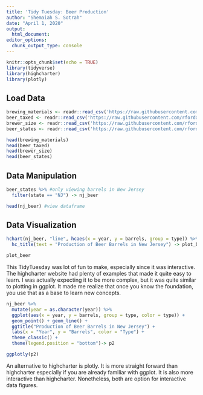 ```yaml
---
title: 'Tidy Tuesday: Beer Production'
author: "Shemaiah S. Sotrah"
date: "April 1, 2020"
output: 
  html_document:
editor_options: 
  chunk_output_type: console
---
```


```r
knitr::opts_chunk$set(echo = TRUE)
library(tidyverse)
library(highcharter)
library(plotly)
```

## Load Data 

```r
brewing_materials <- readr::read_csv('https://raw.githubusercontent.com/rfordatascience/tidytuesday/master/data/2020/2020-03-31/brewing_materials.csv')
beer_taxed <- readr::read_csv('https://raw.githubusercontent.com/rfordatascience/tidytuesday/master/data/2020/2020-03-31/beer_taxed.csv')
brewer_size <- readr::read_csv('https://raw.githubusercontent.com/rfordatascience/tidytuesday/master/data/2020/2020-03-31/brewer_size.csv')
beer_states <- readr::read_csv('https://raw.githubusercontent.com/rfordatascience/tidytuesday/master/data/2020/2020-03-31/beer_states.csv')

head(brewing_materials)
head(beer_taxed)
head(brewer_size)
head(beer_states)
```


## Data Manipulation

```r
beer_states %>% #only viewing barrels in New Jersey
  filter(state == "NJ") -> nj_beer

head(nj_beer) #view dataframe
```

## Data Visualization

```r
hchart(nj_beer, "line", hcaes(x = year, y = barrels, group = type)) %>%
  hc_title(text = "Production of Beer Barrels in New Jersey") -> plot_beer

plot_beer
```

This TidyTuesday was lot of fun to make, especially since it was interactive. The highcharter website had plenty of examples that made it quite easy to learn. I was actually expecting it to be more complex, but it was quite similar to plotting in ggplot. It made me realize that once you know the foundation, you use that as a base to learn new concepts. 

```r
nj_beer %>%
  mutate(year = as.character(year)) %>%
  ggplot(aes(x = year, y = barrels, group = type, color = type)) +
  geom_point() + geom_line() + 
  ggtitle("Production of Beer Barrels in New Jersey") +
  labs(x = "Year", y = "Barrels", color = "Type") +
  theme_classic() +
  theme(legend.position = "bottom")-> p2

ggplotly(p2)
```

An alternative to highcharter is plotly. It is more straight forward than highcharter especially if you are already familiar with ggplot. It is also more interactive than highcharter. Nonetheless, both are option for interactive data figures. 
